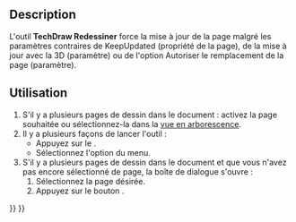 <languages/>

{{Docnav/fr
|[[TechDraw_FillTemplateFields/fr|Texte cartouche]]
|[[TechDraw_PrintAll/fr|Tout imprimer]]
|[[TechDraw_Workbench/fr|Atelier TechDraw]]
|IconL=TechDraw_FillTemplateFields.svg
|IconR=TechDraw_PrintAll.svg
|IconC=Workbench_TechDraw.svg
}}

{{GuiCommand/fr
|Name=TechDraw RedrawPage
|Name/fr=TechDraw Redessiner une page
|MenuLocation=TechDraw → Page → Redessiner la page
|Workbenches=[[TechDraw_Workbench/fr|TechDraw]]
|Version=0.19
}}

==Description== 

L'outil '''TechDraw Redessiner''' force la mise à jour de la page malgré les paramètres contraires de KeepUpdated (propriété de la page), de la mise à jour avec la 3D (paramètre) ou de l'option Autoriser le remplacement de la page (paramètre).

<span id="Usage"></span>
==Utilisation== 

# S'il y a plusieurs pages de dessin dans le document : activez la page souhaitée ou sélectionnez-la dans la [[Tree_view/fr|vue en arborescence]].
# Il y a plusieurs façons de lancer l'outil :
#* Appuyez sur le {{Button|[[Image:TechDraw_RedrawPage.svg|16px]] [[TechDraw_RedrawPage/fr|Redessiner la page]]}}.
#* Sélectionnez l'option {{MenuCommand|TechDraw → Page → [[Image:TechDraw_RedrawPage.svg|16px]] Redessiner la page}} du menu.
# S'il y a plusieurs pages de dessin dans le document et que vous n'avez pas encore sélectionné de page, la boîte de dialogue {{MenuCommand|Sélecteur de pages}} s'ouvre :
## Sélectionnez la page désirée.
## Appuyez sur le bouton {{Button|OK}}.


{{Docnav/fr
|[[TechDraw_FillTemplateFields/fr|Texte cartouche]]
|[[TechDraw_PrintAll/fr|Tout imprimer]]
|[[TechDraw_Workbench/fr|Atelier TechDraw]]
|IconL=TechDraw_FillTemplateFields.svg
|IconR=TechDraw_PrintAll.svg
|IconC=Workbench_TechDraw.svg
}}

{{TechDraw Tools navi{{#translation:}}}}
{{Userdocnavi{{#translation:}}}}